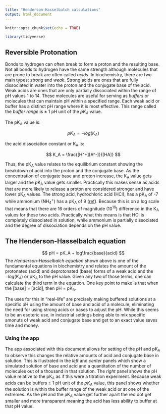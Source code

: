 ```yaml
---
title: "Henderson-Hasselbalch calculations"
output: html_document
---
```


```r
knitr::opts_chunk$set(echo = TRUE)

library(tidyverse)


```


## Reversible Protonation

Bonds to hydrogen can often break to form a proton and the resulting base. Not all bonds to hydrogen have the same strength although molecules that are prone to break are often called *acids*. In biochemistry, there are two main types: *strong* and *weak*. Strong acids are ones that are fully dissociated in water into the proton and the conjugate base of the acid. Weak acids are ones that are only partially dissociated within the range of pH values 1 to 14. These molecules are useful for serving as *buffers* or molecules that can maintain pH within a specified range. Each weak acid or buffer has a distinct pH range where it is most effective. This range called the *buffer range* is $\pm$ 1 pH unit of the *pK~A~* value. 

The pK~A~ value is:

$$ pK_A = -log(K_A) $$

the acid dissociation constant or K~A~ is:

$$ K_A = \frac{[H^+][A^-]}{[HA]} $$

Thus, the pK~A~ value relates to the equilibrium constant showing the breakdown of acid into the proton and the conjugate base. As the concentration of conjugate base and proton increase, the K~A~ value gets larger and the pK~A~ value gets smaller. Practically this makes sense as acids that are more likely to release a proton are considered stronger and have lower pK~A~  values. The strong acid, hydrochloric acid (HCl), has a pK~A~ of -7 while ammonium (NH~4~^+^) has a pK~A~ of 9 ([ref](https://www2.onu.edu/~b-myers/organic/2511_Files/Chapter3-pKa%20table.pdf)). Because this is on a log scale that means that there are 16 orders of magnitude (10^16^) difference in the K~A~ values for these two acids. Practically what this means is that HCl is completely dissociated in solution, while ammonium is partially dissociated and the degree of dissociation depends on the pH value. 

## The Henderson-Hasselbalch equation

$$ pH = pK_A + log\frac{base}{acid} $$
The *Henderson-Hasselbalch equation* shown above is one of the fundamental equations in biochemistry and relates the amount of the protonated (acid) and deprotonated (base) forms of a weak acid and the $-log(K_A)$ or pK~A~ to the pH value. Given any two of those terms, one can calculate the third term in the equation. One key point to make is that when the [base] = [acid], then pH = pK~A~. 

The uses for this in "real-life" are precisely making buffered solutions at a specific pH using the amount of base and acid of a molecule, eliminating the need for using strong acids or bases to adjust the pH. While this seems to be an esoteric use, in industrial settings being able to mix specific amonuts of weak acid and conjugate base and get to an exact value saves time and money. 

### Using the app

The app associated with this document allows for setting of the pH and pK~A~ to observe this changes the relative amounts of acid and conjugate base in solution. This is illustrated in the *left* and *center* panels which show a simulated solution of base and acid and a quantitation of the number of molecules out of a thousand in that solution. The *right* panel shows the pH value relative to the pK~A~ as if this were a titration experiment. Because weak acids can be buffers $\pm$ 1 pH unit of the *pK~A~* value, this panel shows whether the solution is within the buffer range of the weak acid or at one of the extremes. As the pH and the pK~A~ value get further apart the red dot get smaller and more transparent meaning the acid has less ability to buffer at that pH value.

